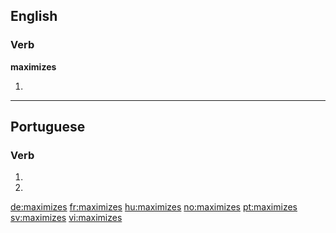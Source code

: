 ==English==

===Verb===
'''maximizes'''

# {{third-person singular of|maximize}}

----

==Portuguese==

===Verb===
{{pt-verb-form}}

# {{pt-verb form of|maximizar|ar|subjunctive|present|singular|second}}
# {{pt-verb form of|maximizar|ar|imperative|negative|singular|second}}

[[de:maximizes]]
[[fr:maximizes]]
[[hu:maximizes]]
[[no:maximizes]]
[[pt:maximizes]]
[[sv:maximizes]]
[[vi:maximizes]]
